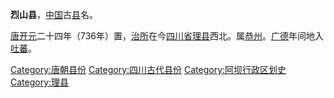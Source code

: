 '''烈山县'''，[[中国|中国]]古[[县|县]]名。

[[唐朝|唐]][[开元|开元]]二十四年（736年）置，[[治所|治所]]在今[[四川省|四川省]][[理县|理县]]西北。属[[恭州_(唐朝)|恭州]]。[[廣德_(唐朝)|广德]]年间地入[[吐蕃|吐蕃]]。 

{{唐朝行政区划小作品}}
{{DEFAULTSORT:L}}
[[Category:唐朝县份|Category:唐朝县份]]
[[Category:四川古代县份|Category:四川古代县份]]
[[Category:阿坝行政区划史|Category:阿坝行政区划史]]
[[Category:理县|Category:理县]]